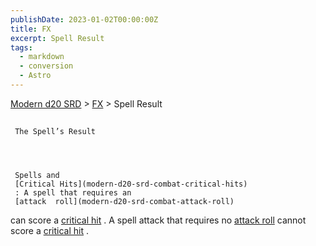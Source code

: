 ```yaml
---
publishDate: 2023-01-02T00:00:00Z
title: FX
excerpt: Spell Result
tags:
  - markdown
  - conversion
  - Astro
---
```


[Modern d20 SRD](/#modernD20) > [FX](modern-d20-srd-fx-index) > Spell Result

##

     The Spell’s Result




     Spells and
     [Critical Hits](modern-d20-srd-combat-critical-hits)
     : A spell that requires an
     [attack  roll](modern-d20-srd-combat-attack-roll)
can score a
[critical hit](modern-d20-srd-combat-critical-hits)
. A spell attack that requires no
[attack roll](modern-d20-srd-combat-attack-roll)
cannot score a
[critical hit](modern-d20-srd-combat-critical-hits)
.
